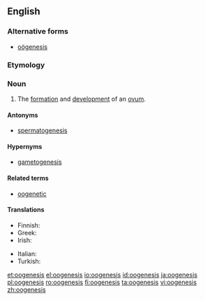 ==English==
{{wikipedia}}

===Alternative forms===
* [[oögenesis]]

===Etymology===
{{confix|oo|genesis}}

===Noun===
{{en-noun|~|oogeneses}}

# {{context|biology|lang=en}} The [[formation]] and [[development]] of an [[ovum]].

====Antonyms====
* [[spermatogenesis]]

====Hypernyms====
* [[gametogenesis]]

====Related terms====
* [[oogenetic]]

====Translations====
{{trans-top|formation and development of ovum}}
* Finnish: {{t+|fi|oogeneesi}}
* Greek: {{t+|el|ωογένεση|f|tr=oogenesi}}
* Irish: {{t-|ga|úigineas|m}}
{{trans-mid}}
* Italian: {{t-|it|oogenesi|f}}
* Turkish: {{t-|tr|oogenez}}
{{trans-bottom}}

[[et:oogenesis]]
[[el:oogenesis]]
[[io:oogenesis]]
[[id:oogenesis]]
[[ja:oogenesis]]
[[pl:oogenesis]]
[[ro:oogenesis]]
[[fi:oogenesis]]
[[ta:oogenesis]]
[[vi:oogenesis]]
[[zh:oogenesis]]